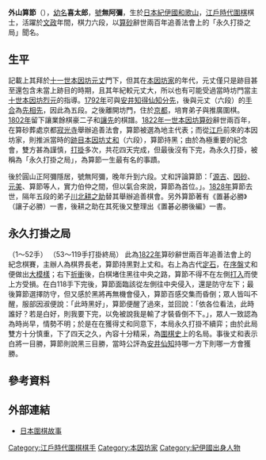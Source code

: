 {{Infobox Go player
| image = 
| 全名 = 外山算節
| 生於 = [[1770年|1770年]]{{refTag|name=木石庵|{{Cite web|url=http://mignon.ddo.jp/assembly/mignon/go_kisi/meikan_toyama.html|accessdate=2013-07-30|title=外山算節|author=木石庵|date=2004-07-30|language=ja|deadurl=yes|archiveurl=https://web.archive.org/web/20051222215605/http://mignon.ddo.jp/assembly/mignon/go_kisi/meikan_toyama.html|archivedate=2005-12-22}}}}
| 出生地 = [[日本|日本]][[紀伊國|紀伊國]][[和歌山|和歌山]]
| 卒於 = [[1828年|1828年]]
| 逝世地 = [[日本|日本]]
| 國籍 = 日本
| 師從 = [[本因坊元丈|本因坊元丈]]
| 學生 = [[川北耕之助|川北耕之助]]
| 職業生涯 = 
| 段位 = 六段
| 所屬 = [[本因坊家|本因坊家]]，後無所屬
}}
{{japanese|image=|caption=外山算節|japanese=外山 算節|kana=とやま さんせつ|romaji=Doyama Sansetsu}}

'''外山算節'''（{{bd|1770年||1828年||catIdx=D}}），[[幼名|幼名]]'''喜太郎'''，[[號|號]]'''無阿彌'''，生於[[日本|日本]][[紀伊國|紀伊國]][[和歌山|和歌山]]{{refTag|{{Cite web|url=http://kotobank.jp/word/%E5%A4%96%E5%B1%B1%E7%AE%97%E7%AF%80|accessdate=2013-07-30|title=外山算節|work=日本人名大辞典|publisher=[[講談社|講談社]]|year=2009|language=ja|archive-date=2013-07-03|archive-url=https://web.archive.org/web/20130703234114/http://kotobank.jp/word/%E5%A4%96%E5%B1%B1%E7%AE%97%E7%AF%80|dead-url=no}}}}，[[江戶時代|江戶時代]][[圍棋|圍棋]]棋士，活躍於[[文政|文政]]年間，棋力六段，以[[本因坊算砂|算砂]]辭世兩百年追善法會上的「永久打掛之局」聞名{{refTag|name=坐隠談叢|{{Cite book|author=安藤豊次|title=坐隠談叢|publisher=關西圍碁會|location=日本|year=1910|oclc=672461984}}}}。

== 生平 ==
記載上其拜於[[本因坊元丈|十一世本因坊元丈]]門下，但其在[[本因坊家|本因坊家]]的年代，元丈僅只是跡目甚至還包含未當上跡目的時期，且其年紀較元丈大，所以也有可能受過當時坊門當主[[本因坊烈元|十世本因坊烈元]]的指導。[[1792年|1792年]]可與[[安井知得仙知|安井知得仙知]][[分先|分先]]{{refTag|{{Cite web|url=http://www.gorecord.net/record/view/16169.html|accessdate=2013-07-30|title=安井知得 對 外山算節|publisher=圍棋棋譜搜尋網}}{{Dead link|date=2018年7月 |bot=InternetArchiveBot |fix-attempted=no }}}}，後與元丈（六段）的[[手合_(圍棋)|手合]]為[[先相先|先相先]]，因此為五段{{refTag|name=坐隠談叢}}。之後離開坊門，住於[[京都|京都]]，培育弟子與推廣圍棋{{refTag|name=木石庵}}。[[1802年|1802年]]留下讓業餘棋豪{{link-ja|四宮米藏|四宮米蔵}}二子{{refTag|{{Cite web|url=http://www.gorecord.net/record/view/18561.html|accessdate=2013-07-30|title=四宮米藏 對 外山算節|publisher=圍棋棋譜搜尋網}}{{Dead link|date=2018年7月 |bot=InternetArchiveBot |fix-attempted=no }}}}和[[讓先|讓先]]{{refTag|{{Cite web|url=http://www.gorecord.net/record/view/18562.html|accessdate=2013-07-30|title=四宮米藏 對 外山算節|publisher=圍棋棋譜搜尋網}}{{Dead link|date=2018年7月 |bot=InternetArchiveBot |fix-attempted=no }}}}的棋譜。[[1822年|1822年]][[本因坊算砂|一世本因坊算砂]]辭世兩百年，在算砂葬處京都[[寂光寺|寂光寺]]舉辦追善法會，算節被選為地主代表；而從[[江戶|江戶]]前來的本因坊家，則推派當時的[[跡目|跡目]][[本因坊丈和|本因坊丈和]]（六段），算節持黑；由於為極重要的紀念會，雙方甚為謹慎，[[打掛|打掛]]多次，共花四天完成，但最後沒有下完，為永久打掛，被稱為「永久打掛之局」，為算節一生最有名的事蹟{{refTag|name=坐隠談叢}}{{refTag|name=木石庵}}{{refTag|name=圍棋史話|{{Cite book|author=沙濟琯|title=日本圍棋史話|publisher=世界文物出版社|location=中華民國|year=1983|oclc=815874686}}}}{{refTag|name=故事|{{Cite web|url=http://weichyi2006.summerhost.info/HISTORY/jstory18.htm|accessdate=2013-07-30|title=十八、算節決死|work=日本圍棋故事|archive-url=https://web.archive.org/web/20160304074148/http://weichyi2006.summerhost.info/HISTORY/jstory18.htm|archive-date=2016-03-04|dead-url=yes}}}}。

後於圓山正阿彌隱居，號無阿彌{{refTag|{{Cite web|url=http://tois.nichibun.ac.jp/hsis/heian-jinbutsushi/jinbutsu/12213/info.html|accessdate=2013-07-30|title=平安人物志-外山算節|work=平安人物志|language=ja|archive-url=https://web.archive.org/web/20160304202913/http://tois.nichibun.ac.jp/hsis/heian-jinbutsushi/jinbutsu/12213/info.html|archive-date=2016-03-04|dead-url=yes}}}}，晚年升到六段{{refTag|name=坐隠談叢}}。丈和評論算節：「[[山本源吉|源吉]]、[[井上因砂因碩|因砂]]、[[林元美|元美]]、算節等人，實力伯仲之間，但以氣合來說，算節為首位。」{{refTag|name=坐隠談叢}}{{refTag|name=木石庵}}。[[1828年|1828年]]算節去世，隔年五段的弟子[[川北耕之助|川北耕之助]]替其舉辦追善棋會。另外算節著有《置碁必勝》（讓子必勝）{{refTag|{{Cite book|title=置碁必勝|author=外山算節|publisher=青木嵩山堂|year=1892|language=ja|oclc=673761253}}}}一書{{refTag|name=坐隠談叢}}，後耕之助在其死後又整理出《置碁必勝後編》一書{{refTag|name=木石庵}}{{refTag|{{Cite web|url=http://www5.plala.or.jp/hasebehp/igo_kotenkifu/igo_jowa5.htm|accessdate=2013-07-30|title=古典棋譜鑑賞 丈和23|language=ja|archive-date=2013-03-04|archive-url=https://web.archive.org/web/20130304115620/http://www5.plala.or.jp/hasebehp/igo_kotenkifu/igo_jowa5.htm|dead-url=no}}}}。

== 永久打掛之局 ==
{{棋盤
<!--A  B  C  D  E  F  G  H  J  K  L  M  N  O  P  Q  R  S  T-->
  |  |  |  |  |  |  |  |  |  |  |  |  |  |  |  |  |  |  |   <!--19-->
  |  |  |  |49|  |  |43|  |  |  |  |  |  |  |  |  |15|  |   <!--18-->
  |  |  |  |w2|  |45|36|  |35|  |44|37|  |  |w4|13|10|11|   <!--17-->
  |  |  |  | x|  |  |47|  |  | x|42|  |  |w6|14| x|b1|  |   <!--16-->
  |  |  |  |  |  |46|  |  |  |  |  |  |w8|b7|  |b5|  |  |   <!--15-->
  |  |  |  |34|  |  |  |48|  |  |  |  |12|b9|  |41|  |  |   <!--14-->
  |  |  |  |  |  |  |  |  |  |  |  |  |  |16|40|39|  |  |   <!--13-->
  |  |  |  |  |  |  |  |  |  |  |  |  |  |  |  |38|  |  |   <!--12-->
  |  |  |  |  |  |  |  |  |  |  |  |  |  |  |  |  |  |  |   <!--11-->
  |  |  |  | x|  |  |  |  |  | x|  |  |  |  |  | x|  |  |   <!--10-->
  |  |  |  |  |  |  |  |  |  |  |  |  |  |  |  |  |  |  |   <!--9-->
  |  |  |32|  |  |  |  |  |  |  |  |  |  |  |  |  |  |  |   <!--8-->
  |  |  |  |28|  |  |  |  |  |  |  |  |  |  |  |  |  |  |   <!--7-->
  |  |  |31|29|30|  |50|  |  |22|24|51|  |  |  |  |  |  |   <!--6-->
  |  |  |27|26|  |  |  |  |20|21|  |25|  |  |  |52|  |  |   <!--5-->
  |  |  |17| x|  |  |  |  |  |23|  |  |  |  |  | x|  |  |   <!--4-->
  |  |  |  |33|18|  |  |  |19|  |  |  |  |  |  |b3|  |  |   <!--3-->
  |  |  |  |  |  |  |  |  |  |  |  |  |  |  |  |  |  |  |   <!--2-->
  |  |  |  |  |  |  |  |  |  |  |  |  |  |  |  |  |  |  |   <!--1-->
<!--A  B  C  D  E  F  G  H  J  K  L  M  N  O  P  Q  R  S  T-->|26}}
（1～52手）
{{棋盤
<!--A  B  C  D  E  F  G  H  J  K  L  M  N  O  P  Q  R  S  T-->
  |  |  |  |  |  |  |  |  |  |  |  |  |  |  |  |  |  |  |   <!--19-->
  |  |  |06| b|04|09| b|  |  |11|12|  |  |  |  |  | b|  |   <!--18-->
  |  |  |63| w|  | b| w|  | b|  | w| b|  |  | w| b|  | b|   <!--17-->
  |  |  |  |98|10|08| b|13|  | x| w|  |  | w| w| x| b|  |   <!--16-->
  |  |90|96|00|05| w|  |  |  |  |  |  | w| b|  | b|  |  |   <!--15-->
  |  |89|95| w|99|  |  | w|  |  |  |  | w| b|  | b|  |  |   <!--14-->
  |  |  |  |97|01|  |  |  |  |  |  |  |  | w| w| b|  |  |   <!--13-->
  |  |03|02|15|  |  |  |  |  |  |  |  |  |  |  | w|  |  |   <!--12-->
  |  |  |  |  |  |  |  |  |  |  |  |  |  |  |  |  |  |  |   <!--11-->
  |  |  |93|07|  |  |  |  |  | x|  |  |88|  |  | x|  |  |   <!--10-->
  |  |  |91|92|14|  |  |  |  |  |  |  |60|69|  |  |62|  |   <!--9-->
  |  |94| w|  |  |  |  |  |  |  |  |58|59|  |61|  |  |  |   <!--8-->
  |  |  |  | w|  |  |  |  |  |  |  |56|57|  |66|64|  |  |   <!--7-->
  |  |  | b| b| w|  | w|  |  | w| w| b|  |67|65|68|54|  |   <!--6-->
  |  |  | b| w|  |  |  |  | w| b|80| b|77|76|74| w|53|  |   <!--5-->
  |  |  | b| x|17|  |  |  |  | b|84|81|78|75|71|72|55|  |   <!--4-->
  |  |  |  | b| w|  |18|  | b|  |86|85|82|79|70| b|73|  |   <!--3-->
  |  |  |  |19|16|  |  |  |  |  |87|  |  |  |83|  |  |  |   <!--2-->
  |  |  |  |  |  |  |  |  |  |  |  |  |  |  |  |  |  |  |   <!--1-->
<!--A  B  C  D  E  F  G  H  J  K  L  M  N  O  P  Q  R  S  T-->|26}}
（53～119手打掛終局）
此為[[1822年|1822年]]算砂辭世兩百年追善法會上的紀念棋賽，主辦人為棋界長老{{link-ja|服部因淑|服部因淑}}，算節持黑對上丈和。右上為古代[[定石|定石]]，在[[序盤|序盤]]丈和便做出[[宇宙流|大模樣]]；右下[[折衝|折衝]]後，白棋堵住黑往中央之路，算節不得不在左側[[打入|打入]]而使上方受損。在白118手下完後，算節面臨該從左側往中央侵入，還是防守左下；最後算節選擇防守，但又感於黑將再無機會侵入，算節百感交集而昏倒；眾人皆叫不醒，服部因淑便說：「此時黑好」，算節便醒了過來，並回說：「依各位看法，此時誰好？若是白好，則我要下完，以免被說我是輸了才裝昏倒不下。」，眾人一致認為為時尚早，情勢不明；於是在在獲得丈和同意下，本局永久打掛不續弈；由於此局雙方十分慎重，下了四天之久，內容十分精采，為[[圍棋史|圍棋史]]上的名局。事後丈和表示白將一目勝，算節則說黑三目勝，當時公評為[[安井仙知|安井仙知]]持哪一方下則哪一方會獲勝{{refTag|name=坐隠談叢}}{{refTag|name=木石庵}}{{refTag|{{Cite book|title={{link-ja|日本囲碁大系|日本囲碁大系}}10-丈和|author=[[藤澤秀行|藤澤秀行]]|publisher=筑摩書房|location=日本|date=1991年|oclc=703789090}}}}{{refTag|{{Cite web|url=http://mignon.ddo.jp/assembly/mignon/go_kisi/go_sono13.html|author=木石庵|title=永遠の打ち掛け|accessdate=2013-07-30|language=ja}}{{dead link|date=2017年12月 |bot=InternetArchiveBot |fix-attempted=yes }}}}{{refTag|{{Cite book|title=剛腕丈和|author=高木祥一|publisher=理藝|location=中華民國|isbn=978-9867518934|oclc=191661060}}}}{{refTag|{{Cite book|author={{link-ja|上村邦夫|上村邦夫}}|title=鬼手|publisher=理藝|location=中華民國|date=2001年|ISBN=978-9576945007}}}}{{refTag|name=圍棋史話}}{{refTag|name=故事}}。

== 參考資料 ==
{{Reflist|2|list={{refFoot}}}}

== 外部連結 ==
*[https://web.archive.org/web/20150418000611/http://www.flygo.net/history/jhistory/jhistory_index.html 日本圍棋故事]

[[Category:江戶時代圍棋棋手|Category:江戶時代圍棋棋手]]
[[Category:本因坊家|Category:本因坊家]]
[[Category:紀伊國出身人物|Category:紀伊國出身人物]]